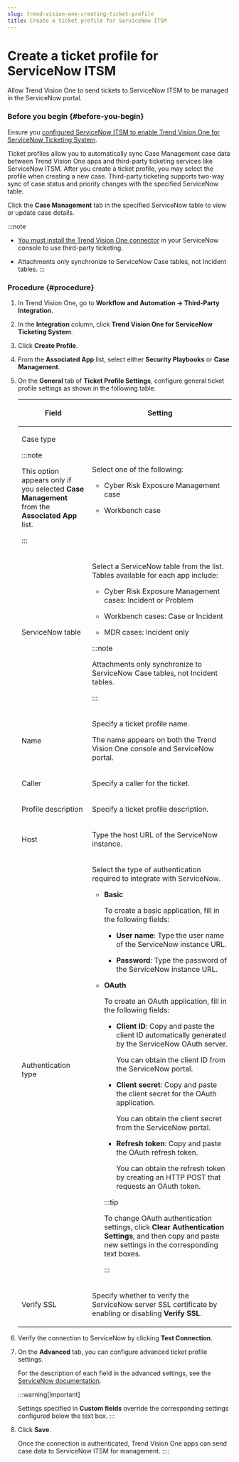```yaml
---
slug: trend-vision-one-creating-ticket-profile
title: Create a ticket profile for ServiceNow ITSM
---
```

# Create a ticket profile for ServiceNow ITSM

Allow Trend Vision One to send tickets to ServiceNow ITSM to be managed in the ServiceNow portal.

### Before you begin {#before-you-begin}

Ensure you [configured ServiceNow ITSM to enable Trend Vision One for ServiceNow Ticketing System](config-case-management-ticket.mdx).

Ticket profiles allow you to automatically sync Case Management case data between Trend Vision One apps and third-party ticketing services like ServiceNow ITSM. After you create a ticket profile, you may select the profile when creating a new case. Third-party ticketing supports two-way sync of case status and priority changes with the specified ServiceNow table.

Click the **Case Management** tab in the specified ServiceNow table to view or update case details.

:::note

- [You must install the Trend Vision One connector](config-case-management-ticket.mdx) in your ServiceNow console to use third-party ticketing.

- Attachments only synchronize to ServiceNow Case tables, not Incident tables.
:::

### Procedure {#procedure}

1.  In Trend Vision One, go to **Workflow and Automation → Third-Party Integration**.

2.  In the **Integration** column, click **Trend Vision One for ServiceNow Ticketing System**.

3.  Click **Create Profile**.

4.  From the **Associated App** list, select either **Security Playbooks** or **Case Management**.

5.  On the **General** tab of **Ticket Profile Settings**, configure general ticket profile settings as shown in the following table.

    <table>
    <colgroup>
    <col style="width: 33%" />
    <col style="width: 67%" />
    </colgroup>
    <thead>
    <tr>
    <th><p>Field</p></th>
    <th><p>Setting</p></th>
    </tr>
    </thead>
    <tbody>
    <tr>
    <td><p>Case type</p>


    :::note

    This option appears only if you selected <strong>Case Management</strong> from the <strong>Associated App</strong> list.


    :::

    </td>
    <td><p>Select one of the following:</p>
    <ul>
    <li><p>Cyber Risk Exposure Management case</p></li>
    <li><p>Workbench case</p></li>
    </ul></td>
    </tr>
    <tr>
    <td><p>ServiceNow table</p></td>
    <td><p>Select a ServiceNow table from the list. Tables available for each app include:</p>
    <ul>
    <li><p>Cyber Risk Exposure Management cases: Incident or Problem</p></li>
    <li><p>Workbench cases: Case or Incident</p></li>
    <li><p>MDR cases: Incident only</p></li>
    </ul>


    :::note

    <p>Attachments only synchronize to ServiceNow Case tables, not Incident tables.</p>


    :::

    </td>
    </tr>
    <tr>
    <td><p>Name</p></td>
    <td><p>Specify a ticket profile name.</p>
    <p>The name appears on both the Trend Vision One console and ServiceNow portal.</p></td>
    </tr>
    <tr>
    <td><p>Caller</p></td>
    <td><p>Specify a caller for the ticket.</p></td>
    </tr>
    <tr>
    <td><p>Profile description</p></td>
    <td><p>Specify a ticket profile description.</p></td>
    </tr>
    <tr>
    <td><p>Host</p></td>
    <td><p>Type the host URL of the ServiceNow instance.</p></td>
    </tr>
    <tr>
    <td><p>Authentication type</p></td>
    <td><p>Select the type of authentication required to integrate with ServiceNow.</p>
    <ul>
    <li><p><strong>Basic</strong></p>
    <p>To create a basic application, fill in the following fields:</p>
    <ul>
    <li><p><strong>User name</strong>: Type the user name of the ServiceNow instance URL.</p></li>
    <li><p><strong>Password</strong>: Type the password of the ServiceNow instance URL.</p></li>
    </ul></li>
    <li><p><strong>OAuth</strong></p>
    <p>To create an OAuth application, fill in the following fields:</p>
    <ul>
    <li><p><strong>Client ID</strong>: Copy and paste the client ID automatically generated by the ServiceNow OAuth server.</p>
    <p>You can obtain the client ID from the ServiceNow portal.</p></li>
    <li><p><strong>Client secret</strong>: Copy and paste the client secret for the OAuth application.</p>
    <p>You can obtain the client secret from the ServiceNow portal.</p></li>
    <li><p><strong>Refresh token</strong>: Copy and paste the OAuth refresh token.</p>
    <p>You can obtain the refresh token by creating an HTTP POST that requests an OAuth token.</p></li>
    </ul>


    :::tip

    <p>To change OAuth authentication settings, click <strong>Clear Authentication Settings</strong>, and then copy and paste new settings in the corresponding text boxes.</p>


    :::

    </li>
    </ul></td>
    </tr>
    <tr>
    <td><p>Verify SSL</p></td>
    <td><p>Specify whether to verify the ServiceNow server SSL certificate by enabling or disabling <strong>Verify SSL</strong>.</p></td>
    </tr>
    </tbody>
    </table>

6.  Verify the connection to ServiceNow by clicking **Test Connection**.

7.  On the **Advanced** tab, you can configure advanced ticket profile settings.

    For the description of each field in the advanced settings, see the [ServiceNow documentation](https://www.servicenow.com/docs/).

    :::warning[Important]

    Settings specified in **Custom fields** override the corresponding settings configured below the text box.
    :::

8.  Click **Save**.

    Once the connection is authenticated, Trend Vision One apps can send case data to ServiceNow ITSM for management.
::::
